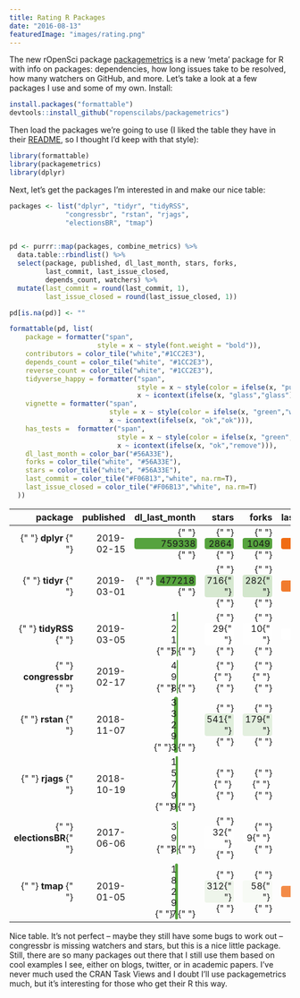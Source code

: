```yaml
---
title: Rating R Packages
date: "2016-08-13"
featuredImage: "images/rating.png"
---
```


The new rOpenSci package [packagemetrics](https://ropensci.org/blog/blog/2017/06/27/packagemetrics) is a new ‘meta’ package for R with info on packages: dependencies, how long issues take to be resolved, how many watchers on GitHub, and more. Let’s take a look at a few packages I use and some of my own. Install:

```r
install.packages("formattable")
devtools::install_github("ropenscilabs/packagemetrics")
```

Then load the packages we’re going to use (I liked the table they have in their [README](https://github.com/ropenscilabs/packagemetrics), so I thought I’d keep with that style):

```r
library(formattable)
library(packagemetrics)
library(dplyr)
```

Next, let’s get the packages I’m interested in and make our nice table:

```r
packages <- list("dplyr", "tidyr", "tidyRSS",
              "congressbr", "rstan", "rjags",
              "electionsBR", "tmap")


pd <- purrr::map(packages, combine_metrics) %>%
  data.table::rbindlist() %>%
  select(package, published, dl_last_month, stars, forks,
         last_commit, last_issue_closed,
         depends_count, watchers) %>%
  mutate(last_commit = round(last_commit, 1),
         last_issue_closed = round(last_issue_closed, 1))

pd[is.na(pd)] <- ""

formattable(pd, list(
    package = formatter("span",
                      style = x ~ style(font.weight = "bold")),
    contributors = color_tile("white","#1CC2E3"),
    depends_count = color_tile("white", "#1CC2E3"),
    reverse_count = color_tile("white", "#1CC2E3"),
    tidyverse_happy = formatter("span",
                                style = x ~ style(color = ifelse(x, "purple","white")),
                                x ~ icontext(ifelse(x, "glass","glass"))),
    vignette = formatter("span",
                         style = x ~ style(color = ifelse(x, "green","white")),
                         x ~ icontext(ifelse(x, "ok","ok"))),
    has_tests =  formatter("span",
                           style = x ~ style(color = ifelse(x, "green","red")),
                           x ~ icontext(ifelse(x, "ok","remove"))),
    dl_last_month = color_bar("#56A33E"),
    forks = color_tile("white", "#56A33E"),
    stars = color_tile("white", "#56A33E"),
    last_commit = color_tile("#F06B13","white", na.rm=T),
    last_issue_closed = color_tile("#F06B13","white", na.rm=T)
  ))
```

<table class="table table-condensed">
  <thead>
    <tr>
      <th style="text-align:right;"> package </th>
      <th style="text-align:right;"> published </th>
      <th style="text-align:right;"> dl_last_month </th>
      <th style="text-align:right;"> stars </th>
      <th style="text-align:right;"> forks </th>
      <th style="text-align:right;"> last_commit </th>
      <th style="text-align:right;"> last_issue_closed </th>
      <th style="text-align:right;"> depends_count </th>
      <th style="text-align:right;"> watchers </th>
    </tr>
  </thead>
  <tbody>
    <tr>
      <td style="text-align:right;">
        {" "}
        <span style="font-weight: bold">dplyr </span>{" "}
      </td>
      <td style="text-align:right;"> 2019-02-15 </td>
      <td style="text-align:right;">
        {" "}
        <span style="display: inline-block; direction: rtl; border-radius: 4px; padding-right: 2px; background-color: #56A33E; width: 100.00%">
          759338
        </span>{" "}
      </td>
      <td style="text-align:right;">
        {" "}
        <span style="display: block; padding: 0 4px; border-radius: 4px; background-color: #56a33e">
          2864
        </span>{" "}
      </td>
      <td style="text-align:right;">
        {" "}
        <span style="display: block; padding: 0 4px; border-radius: 4px; background-color: #56a33e">
          1049
        </span>{" "}
      </td>
      <td style="text-align:right;">
        {" "}
        <span style="display: block; padding: 0 4px; border-radius: 4px; background-color: #f06b13">
          0{" "}
        </span>{" "}
      </td>
      <td style="text-align:right;">
        {" "}
        <span style="display: block; padding: 0 4px; border-radius: 4px; background-color: #f06b13">
          0{" "}
        </span>{" "}
      </td>
      <td style="text-align:right;">
        {" "}
        <span style="display: block; padding: 0 4px; border-radius: 4px; background-color: #ffffff">
          1
        </span>{" "}
      </td>
      <td style="text-align:right;"> 258 </td>
    </tr>
    <tr>
      <td style="text-align:right;">
        {" "}
        <span style="font-weight: bold">tidyr </span>{" "}
      </td>
      <td style="text-align:right;"> 2019-03-01 </td>
      <td style="text-align:right;">
        {" "}
        <span style="display: inline-block; direction: rtl; border-radius: 4px; padding-right: 2px; background-color: #56A33E; width: 62.85%">
          477218
        </span>{" "}
      </td>
      <td style="text-align:right;">
        {" "}
        <span style="display: block; padding: 0 4px; border-radius: 4px; background-color: #d6e8d0">
          716{" "}
        </span>{" "}
      </td>
      <td style="text-align:right;">
        {" "}
        <span style="display: block; padding: 0 4px; border-radius: 4px; background-color: #d2e6cc">
          282{" "}
        </span>{" "}
      </td>
      <td style="text-align:right;">
        {" "}
        <span style="display: block; padding: 0 4px; border-radius: 4px; background-color: #f17b2d">
          0.1
        </span>{" "}
      </td>
      <td style="text-align:right;">
        {" "}
        <span style="display: block; padding: 0 4px; border-radius: 4px; background-color: #f06b13">
          0{" "}
        </span>{" "}
      </td>
      <td style="text-align:right;">
        {" "}
        <span style="display: block; padding: 0 4px; border-radius: 4px; background-color: #ffffff">
          1
        </span>{" "}
      </td>
      <td style="text-align:right;"> 73 </td>
    </tr>
    <tr>
      <td style="text-align:right;">
        {" "}
        <span style="font-weight: bold">tidyRSS </span>{" "}
      </td>
      <td style="text-align:right;"> 2019-03-05 </td>
      <td style="text-align:right;">
        {" "}
        <span style="display: inline-block; direction: rtl; border-radius: 4px; padding-right: 2px; background-color: #56A33E; width: 0.16%">
          1215
        </span>{" "}
      </td>
      <td style="text-align:right;">
        {" "}
        <span style="display: block; padding: 0 4px; border-radius: 4px; background-color: #ffffff">
          29{" "}
        </span>{" "}
      </td>
      <td style="text-align:right;">
        {" "}
        <span style="display: block; padding: 0 4px; border-radius: 4px; background-color: #fefefe">
          10{" "}
        </span>{" "}
      </td>
      <td style="text-align:right;">
        {" "}
        <span style="display: block; padding: 0 4px; border-radius: 4px; background-color: #ffffff">
          0.9
        </span>{" "}
      </td>
      <td style="text-align:right;">
        {" "}
        <span style="display: block; padding: 0 4px; border-radius: 4px; background-color: #f49759">
          0.6
        </span>{" "}
      </td>
      <td style="text-align:right;">
        {" "}
        <span style="display: block; padding: 0 4px; border-radius: 4px; background-color: #ffffff">
          1
        </span>{" "}
      </td>
      <td style="text-align:right;"> 5 </td>
    </tr>
    <tr>
      <td style="text-align:right;">
        {" "}
        <span style="font-weight: bold">congressbr </span>{" "}
      </td>
      <td style="text-align:right;"> 2019-02-17 </td>
      <td style="text-align:right;">
        {" "}
        <span style="display: inline-block; direction: rtl; border-radius: 4px; padding-right: 2px; background-color: #56A33E; width: 0.07%">
          498
        </span>{" "}
      </td>
      <td style="text-align:right;">
        {" "}
        <span style="display: block; padding: 0 4px; border-radius: 4px">
          {" "}
        </span>{" "}
      </td>
      <td style="text-align:right;">
        {" "}
        <span style="display: block; padding: 0 4px; border-radius: 4px">
          {" "}
        </span>{" "}
      </td>
      <td style="text-align:right;">
        {" "}
        <span style="display: block; padding: 0 4px; border-radius: 4px">
          {" "}
        </span>{" "}
      </td>
      <td style="text-align:right;">
        {" "}
        <span style="display: block; padding: 0 4px; border-radius: 4px">
          {" "}
        </span>{" "}
      </td>
      <td style="text-align:right;">
        {" "}
        <span style="display: block; padding: 0 4px; border-radius: 4px; background-color: #ffffff">
          1
        </span>{" "}
      </td>
      <td style="text-align:right;"> </td>
    </tr>
    <tr>
      <td style="text-align:right;">
        {" "}
        <span style="font-weight: bold">rstan </span>{" "}
      </td>
      <td style="text-align:right;"> 2018-11-07 </td>
      <td style="text-align:right;">
        {" "}
        <span style="display: inline-block; direction: rtl; border-radius: 4px; padding-right: 2px; background-color: #56A33E; width: 4.38%">
          33293
        </span>{" "}
      </td>
      <td style="text-align:right;">
        {" "}
        <span style="display: block; padding: 0 4px; border-radius: 4px; background-color: #e0eedc">
          541{" "}
        </span>{" "}
      </td>
      <td style="text-align:right;">
        {" "}
        <span style="display: block; padding: 0 4px; border-radius: 4px; background-color: #e3efdf">
          179{" "}
        </span>{" "}
      </td>
      <td style="text-align:right;">
        {" "}
        <span style="display: block; padding: 0 4px; border-radius: 4px">
          {" "}
        </span>{" "}
      </td>
      <td style="text-align:right;">
        {" "}
        <span style="display: block; padding: 0 4px; border-radius: 4px; background-color: #f06b13">
          0{" "}
        </span>{" "}
      </td>
      <td style="text-align:right;">
        {" "}
        <span style="display: block; padding: 0 4px; border-radius: 4px; background-color: #1cc2e3">
          3
        </span>{" "}
      </td>
      <td style="text-align:right;"> 79 </td>
    </tr>
    <tr>
      <td style="text-align:right;">
        {" "}
        <span style="font-weight: bold">rjags </span>{" "}
      </td>
      <td style="text-align:right;"> 2018-10-19 </td>
      <td style="text-align:right;">
        {" "}
        <span style="display: inline-block; direction: rtl; border-radius: 4px; padding-right: 2px; background-color: #56A33E; width: 2.08%">
          15799
        </span>{" "}
      </td>
      <td style="text-align:right;">
        {" "}
        <span style="display: block; padding: 0 4px; border-radius: 4px">
          {" "}
        </span>{" "}
      </td>
      <td style="text-align:right;">
        {" "}
        <span style="display: block; padding: 0 4px; border-radius: 4px">
          {" "}
        </span>{" "}
      </td>
      <td style="text-align:right;">
        {" "}
        <span style="display: block; padding: 0 4px; border-radius: 4px">
          {" "}
        </span>{" "}
      </td>
      <td style="text-align:right;">
        {" "}
        <span style="display: block; padding: 0 4px; border-radius: 4px">
          {" "}
        </span>{" "}
      </td>
      <td style="text-align:right;">
        {" "}
        <span style="display: block; padding: 0 4px; border-radius: 4px; background-color: #8de0f1">
          2
        </span>{" "}
      </td>
      <td style="text-align:right;"> </td>
    </tr>
    <tr>
      <td style="text-align:right;">
        {" "}
        <span style="font-weight: bold">electionsBR</span>{" "}
      </td>
      <td style="text-align:right;"> 2017-06-06 </td>
      <td style="text-align:right;">
        {" "}
        <span style="display: inline-block; direction: rtl; border-radius: 4px; padding-right: 2px; background-color: #56A33E; width: 0.05%">
          398
        </span>{" "}
      </td>
      <td style="text-align:right;">
        {" "}
        <span style="display: block; padding: 0 4px; border-radius: 4px; background-color: #fefefe">
          32{" "}
        </span>{" "}
      </td>
      <td style="text-align:right;">
        {" "}
        <span style="display: block; padding: 0 4px; border-radius: 4px; background-color: #ffffff">
          9{" "}
        </span>{" "}
      </td>
      <td style="text-align:right;">
        {" "}
        <span style="display: block; padding: 0 4px; border-radius: 4px">
          {" "}
        </span>{" "}
      </td>
      <td style="text-align:right;">
        {" "}
        <span style="display: block; padding: 0 4px; border-radius: 4px; background-color: #ffffff">
          2{" "}
        </span>{" "}
      </td>
      <td style="text-align:right;">
        {" "}
        <span style="display: block; padding: 0 4px; border-radius: 4px; background-color: #ffffff">
          1
        </span>{" "}
      </td>
      <td style="text-align:right;"> 9 </td>
    </tr>
    <tr>
      <td style="text-align:right;">
        {" "}
        <span style="font-weight: bold">tmap </span>{" "}
      </td>
      <td style="text-align:right;"> 2019-01-05 </td>
      <td style="text-align:right;">
        {" "}
        <span style="display: inline-block; direction: rtl; border-radius: 4px; padding-right: 2px; background-color: #56A33E; width: 2.41%">
          18297
        </span>{" "}
      </td>
      <td style="text-align:right;">
        {" "}
        <span style="display: block; padding: 0 4px; border-radius: 4px; background-color: #eef5eb">
          312{" "}
        </span>{" "}
      </td>
      <td style="text-align:right;">
        {" "}
        <span style="display: block; padding: 0 4px; border-radius: 4px; background-color: #f7faf5">
          58{" "}
        </span>{" "}
      </td>
      <td style="text-align:right;">
        {" "}
        <span style="display: block; padding: 0 4px; border-radius: 4px; background-color: #f38b47">
          0.2
        </span>{" "}
      </td>
      <td style="text-align:right;">
        {" "}
        <span style="display: block; padding: 0 4px; border-radius: 4px; background-color: #f1792a">
          0.2
        </span>{" "}
      </td>
      <td style="text-align:right;">
        {" "}
        <span style="display: block; padding: 0 4px; border-radius: 4px; background-color: #8de0f1">
          2
        </span>{" "}
      </td>
      <td style="text-align:right;"> 26 </td>
    </tr>
  </tbody>
</table>

Nice table. It’s not perfect – maybe they still have some bugs to work out – congressbr is missing watchers and stars, but this is a nice little package. Still, there are so many packages out there that I still use them based on cool examples I see, either on blogs, twitter, or in academic papers. I’ve never much used the CRAN Task Views and I doubt I’ll use packagemetrics much, but it’s interesting for those who get their R this way.
